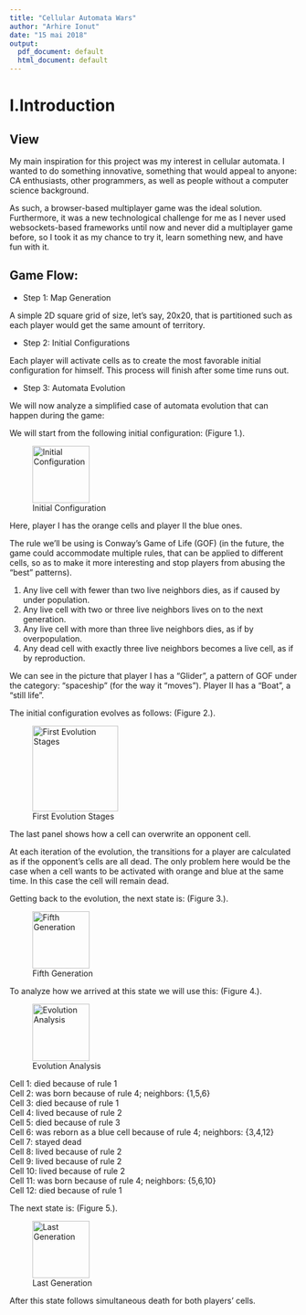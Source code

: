 ```yaml
---
title: "Cellular Automata Wars"
author: "Arhire Ionut"
date: "15 mai 2018"
output:
  pdf_document: default
  html_document: default
---
```


\newpage

# I.Introduction

## View

My main inspiration for this project was my interest in cellular automata. I wanted to do something innovative,
something that would appeal to anyone: CA enthusiasts, other programmers, as well as people without a computer science background.

As such, a browser-based multiplayer game was the ideal solution. Furthermore, it was a new technological challenge for me as I never
used websockets-based frameworks until now and never did a multiplayer game before, so I took it as my chance to try it, learn something new,
and have fun with it.

## Game Flow:

* Step 1: Map Generation

A simple 2D square grid of size, let’s say, 20x20, that is partitioned such as each player would get the same amount of territory.

* Step 2: Initial Configurations

Each player will activate cells as to create the most favorable initial configuration for himself. This process will finish after some time runs out.

* Step 3: Automata Evolution

We will now analyze a simplified case of automata evolution that can happen during the game:

We will start from the following initial configuration: (Figure 1.).

![Initial Configuration](images/init.png){width=100px}

Here, player I has the orange cells and player II the blue ones.

The rule we’ll be using is Conway’s Game of Life (GOF) (in the future, the game could accommodate multiple rules, 
that can be applied to different cells, so as to make it more interesting and stop players from abusing the “best” patterns).

1. Any live cell with fewer than two live neighbors dies, as if caused by under population.
2. Any live cell with two or three live neighbors lives on to the next generation.
3. Any live cell with more than three live neighbors dies, as if by overpopulation.
4. Any dead cell with exactly three live neighbors becomes a live cell, as if by reproduction.

We can see in the picture that player I has a “Glider”, a pattern of GOF under the category: “spaceship” (for the way it “moves”). 
Player II has a “Boat”, a “still life”.

The initial configuration evolves as follows: (Figure 2.).

![First Evolution Stages](images/first-evolution-stages.png){width=150px}

The last panel shows how a cell can overwrite an opponent cell.

At each iteration of the evolution, the transitions for a player are calculated as if the opponent’s cells are all dead.
The only problem here would be the case when a cell wants to be activated with orange and blue at the same time. In this case the cell will remain dead.

Getting back to the evolution, the next state is: (Figure 3.).

![Fifth Generation](images/fifth-generation.png){width=100px}

To analyze how we arrived at this state we will use this: (Figure 4.).

![Evolution Analysis](images/evolution-analysis.png){width=100px}


Cell 1: died because of rule 1  
Cell 2: was born because of rule 4; neighbors: {1,5,6}  
Cell 3: died because of rule 1  
Cell 4: lived because of rule 2  
Cell 5: died because of rule 3  
Cell 6: was reborn as a blue cell because of rule 4; neighbors: {3,4,12}  
Cell 7: stayed dead  
Cell 8: lived because of rule 2  
Cell 9: lived because of rule 2  
Cell 10: lived because of rule 2  
Cell 11: was born because of rule 4; neighbors: {5,6,10}  
Cell 12: died because of rule 1  

The next state is: (Figure 5.).

![Last Generation](images/last-generation.png){width=100px}

After this state follows simultaneous death for both players’ cells.
